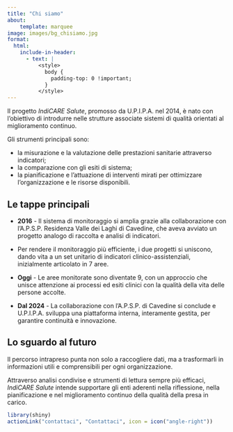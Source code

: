 ```yaml
---
title: "Chi siamo"
about:
    template: marquee
image: images/bg_chisiamo.jpg
format:
  html: 
    include-in-header: 
      - text: |
          <style>
            body {
              padding-top: 0 !important;
            }
          </style>
---
```


Il progetto *IndiCARE Salute*, promosso da U.P.I.P.A. nel 2014, è nato con l’obiettivo di introdurre nelle strutture associate sistemi di qualità orientati al miglioramento continuo.\

Gli strumenti principali sono:

-   la misurazione e la valutazione delle prestazioni sanitarie attraverso indicatori;
-   la comparazione con gli esiti di sistema;
-   la pianificazione e l’attuazione di interventi mirati per ottimizzare l’organizzazione e le risorse disponibili.

## Le tappe principali

-   **2016** - Il sistema di monitoraggio si amplia grazie alla collaborazione con l'A.P.S.P. Residenza Valle dei Laghi di Cavedine, che aveva avviato un progetto analogo di raccolta e analisi di indicatori.

-   Per rendere il monitoraggio più efficiente, i due progetti si uniscono, dando vita a un set unitario di indicatori clinico-assistenziali, inizialmente articolato in 7 aree.

-   **Oggi** - Le aree monitorate sono diventate 9, con un approccio che unisce attenzione ai processi ed esiti clinici con la qualità della vita delle persone accolte.

-   **Dal 2024** - La collaborazione con l'A.P.S.P. di Cavedine si conclude e U.P.I.P.A. sviluppa una piattaforma interna, interamente gestita, per garantire continuità e innovazione.

## Lo sguardo al futuro

Il percorso intrapreso punta non solo a raccogliere dati, ma a trasformarli in informazioni utili e comprensibili per ogni organizzazione.\

Attraverso analisi condivise e strumenti di lettura sempre più efficaci, *IndiCARE Salute* intende supportare gli enti aderenti nella riflessione, nella pianificazione e nel miglioramento continuo della qualità della presa in carico.

```r
library(shiny)
actionLink("contattaci", "Contattaci", icon = icon("angle-right"))
```